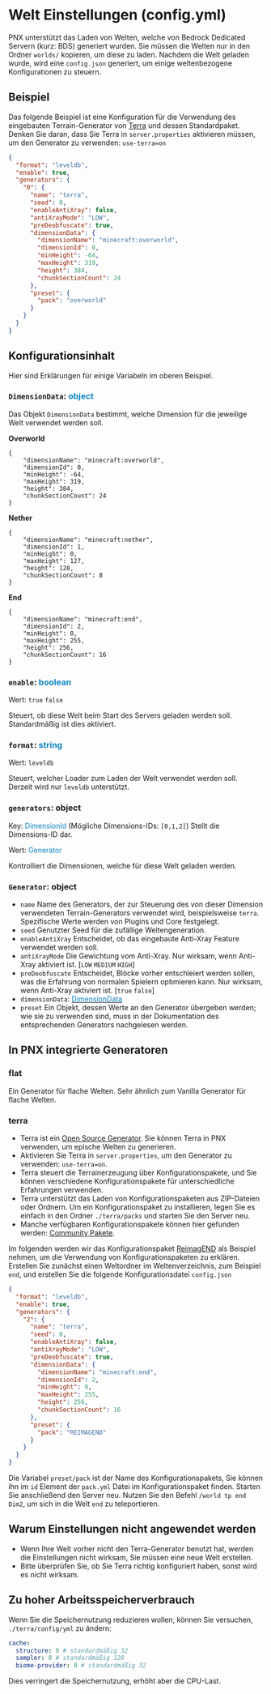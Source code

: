 # Welt Einstellungen (config.yml)

PNX unterstützt das Laden von Welten, welche von Bedrock Dedicated Servern (kurz: BDS) generiert wurden. Sie müssen die Welten nur in den Ordner `worlds/` kopieren, um diese zu laden. Nachdem die Welt geladen wurde, wird eine `config.json` generiert, um einige weltenbezogene Konfigurationen zu steuern.

## Beispiel
Das folgende Beispiel ist eine Konfiguration für die Verwendung des eingebauten Terrain-Generator von [Terra](https://terra.polydev.org/) und dessen Standardpaket.
Denken Sie daran, dass Sie Terra in `server.properties` aktivieren müssen, um den Generator zu verwenden: `use-terra=on`
```json
{
  "format": "leveldb",
  "enable": true,
  "generators": {
    "0": {
      "name": "terra",
      "seed": 0,
      "enableAntiXray": false,
      "antiXrayMode": "LOW",
      "preDeobfuscate": true,
      "dimensionData": {
        "dimensionName": "minecraft:overworld",
        "dimensionId": 0,
        "minHeight": -64,
        "maxHeight": 319,
        "height": 384,
        "chunkSectionCount": 24
      },
      "preset": {
        "pack": "overworld"
      }
    }
  }
}
```

## Konfigurationsinhalt
Hier sind Erklärungen für einige Variabeln im oberen Beispiel.

### `DimensionData`: <font color="1085c4">object</font>
Das Objekt `DimensionData` bestimmt, welche Dimension für die jeweilige Welt verwendet werden soll.

**Overworld**
```
{
    "dimensionName": "minecraft:overworld",
    "dimensionId": 0,
    "minHeight": -64,
    "maxHeight": 319,
    "height": 384,
    "chunkSectionCount": 24
}
```
**Nether**
```
{
    "dimensionName": "minecraft:nether",
    "dimensionId": 1,
    "minHeight": 0,
    "maxHeight": 127,
    "height": 128,
    "chunkSectionCount": 8
}
```
**End**
```
{
    "dimensionName": "minecraft:end",
    "dimensionId": 2,
    "minHeight": 0,
    "maxHeight": 255,
    "height": 256,
    "chunkSectionCount": 16
}
```

### `enable`: <font color="1085c4">boolean</font>
Wert: `true` `false`

Steuert, ob diese Welt beim Start des Servers geladen werden soll. Standardmäßig ist dies aktiviert.

### `format`: <font color="1085c4">string</font>
Wert: `leveldb`

Steuert, welcher Loader zum Laden der Welt verwendet werden soll.
Derzeit wird nur `leveldb` unterstützt.

### `generators`: object
Key: <font color="1085c4">DimensionId</font> (Mögliche Dimensions-IDs: `[0,1,2]`)
Stellt die Dimensions-ID dar.

Wert: <font color="1085c4">Generator</font>

Kontrolliert die Dimensionen, welche für diese Welt geladen werden.

### `Generator`: object
- `name` Name des Generators, der zur Steuerung des von dieser Dimension verwendeten Terrain-Generators verwendet wird, beispielsweise `terra`. Spezifische Werte werden von Plugins und Core festgelegt.
- `seed` Genutzter Seed für die zufällige Weltengeneration.
- `enableAntiXray` Entscheidet, ob das eingebaute Anti-Xray Feature verwendet werden soll.
- `antiXrayMode` Die Gewichtung vom Anti-Xray. Nur wirksam, wenn Anti-Xray aktiviert ist. [`LOW` `MEDIUM` `HIGH`]
- `preDeobfuscate` Entscheidet, Blöcke vorher entschleiert werden sollen, was die Erfahrung von normalen Spielern optimieren kann. Nur wirksam, wenn Anti-Xray aktiviert ist. [`true` `false`]
- `dimensionData`: [<font color="1085c4">DimensionData</font>](#dimensiondata-object)
- `preset` Ein Objekt, dessen Werte an den Generator übergeben werden; wie sie zu verwenden sind, muss in der Dokumentation des entsprechenden Generators nachgelesen werden.

## In PNX integrierte Generatoren

### flat
Ein Generator für flache Welten. Sehr ähnlich zum Vanilla Generator für flache Welten.

### terra
- Terra ist ein [Open Source Generator](https://github.com/PolyhedralDev/Terra). Sie können Terra in PNX verwenden, um epische Welten zu generieren.
- Aktivieren Sie Terra in `server.properties`, um den Generator zu verwenden: `use-terra=on`.
- Terra steuert die Terrainerzeugung über Konfigurationspakete, und Sie können verschiedene Konfigurationspakete für unterschiedliche Erfahrungen verwenden.
- Terra unterstützt das Laden von Konfigurationspaketen aus ZIP-Dateien oder Ordnern. Um ein Konfigurationspaket zu installieren, legen Sie es einfach in den Ordner `./terra/packs` und starten Sie den Server neu.
- Manche verfügbaren Konfigurationspakete können hier gefunden werden: [Community Pakete](https://terra.polydev.org/config/community-packs.html).

Im folgenden werden wir das Konfigurationspaket [ReimagEND](https://github.com/justaureus/ReimagEND) als Beispiel nehmen, um die Verwendung von Konfigurationspaketen zu erklären.
Erstellen Sie zunächst einen Weltordner im Weltenverzeichnis, zum Beispiel `end`, und erstellen Sie die folgende Konfigurationsdatei `config.json`
```json
{
  "format": "leveldb",
  "enable": true,
  "generators": {
    "2": {
      "name": "terra",
      "seed": 0,
      "enableAntiXray": false,
      "antiXrayMode": "LOW",
      "preDeobfuscate": true,
      "dimensionData": {
        "dimensionName": "minecraft:end",
        "dimensionId": 2,
        "minHeight": 0,
        "maxHeight": 255,
        "height": 256,
        "chunkSectionCount": 16
      },
      "preset": {
        "pack": "REIMAGEND"
      }
    }
  }
}
```
Die Variabel `preset/pack` ist der Name des Konfigurationspakets, Sie können ihn im `id` Element der `pack.yml` Datei im Konfigurationspaket finden.
Starten Sie anschließend den Server neu. Nutzen Sie den Befehl `/world tp end Dim2`, um sich in die Welt `end` zu teleportieren.

## Warum Einstellungen nicht angewendet werden
- Wenn Ihre Welt vorher nicht den Terra-Generator benutzt hat, werden die Einstellungen nicht wirksam, Sie müssen eine neue Welt erstellen.
- Bitte überprüfen Sie, ob Sie Terra richtig konfiguriert haben, sonst wird es nicht wirksam.

## Zu hoher Arbeitsspeicherverbrauch
Wenn Sie die Speichernutzung reduzieren wollen, können Sie versuchen, `./terra/config/yml` zu ändern:
```yaml
cache:
  structure: 0 # standardmäßig 32
  sampler: 0 # standardmäßig 128
  biome-provider: 0 # standardmäßig 32
```
Dies verringert die Speichernutzung, erhöht aber die CPU-Last.